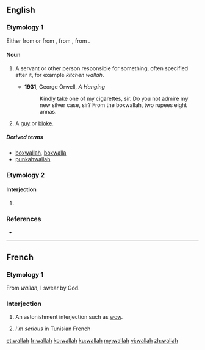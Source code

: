 ==English==

===Etymology 1===
Either from {{etyl|hi|en}} {{term|-वाला||pertaining to|tr=-vālā|lang=hi}} or from {{etyl|hi|en}} {{term|वाला||person in charge|tr=-vālā|lang=hi}}, from {{etyl|sa|en}} {{term|पाल||protector|tr=pāla|lang=sa}}, from {{etyl|ine-pro|en}} {{m|ine-pro|*peh₂-||protect}}.

====Noun====
{{en-noun}}

# {{context|India|lang=en}} A servant or other person responsible for something, often specified after it, for example ''kitchen wallah''.
#* '''1931''', George Orwell, ''A Hanging''
#*: Kindly take one of my cigarettes, sir. Do you not admire my new silver case, sir? From the boxwallah, two rupees eight annas.
# {{context|British|slang|lang=en}} A [[guy]] or [[bloke]].

=====Derived terms=====
* [[boxwallah]], [[boxwalla]]
* [[punkahwallah]]

===Etymology 2===

====Interjection====
{{head|en|misspelling}}

# {{misspelling of|voilà|lang=en}}

===References===
* {{R:Websters}}

----

==French==

===Etymology 1===
From {{etyl|ar|fr}} ''wallah'', I swear by God.

===Interjection===
{{head|fr|interjection}}

# {{cx|slang|lang=fr}} An astonishment interjection such as [[wow]].
# {{cx|slang|lang=fr}} ''I'm serious'' in Tunisian French

[[et:wallah]]
[[fr:wallah]]
[[ko:wallah]]
[[ku:wallah]]
[[my:wallah]]
[[vi:wallah]]
[[zh:wallah]]